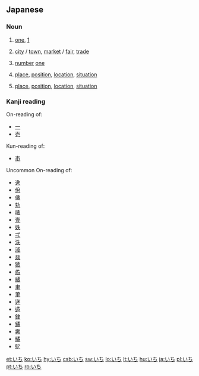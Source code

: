 ==Japanese==

===Noun===
{{ja-noun|h|rom=ichi}}

# {{ja-def|一}} [[one]], [[1]]
# {{ja-def|市}} [[city]] / [[town]],  [[market]] / [[fair]], [[trade]]
# {{ja-def|壱}} [[number]] [[one]]
# {{ja-def|位置}} [[place]], [[position]], [[location]], [[situation]]
# {{ja-def|位地}} [[place]], [[position]], [[location]], [[situation]]

===Kanji reading===
{{ja-kanji reading|rom=ichi}}
; On-reading of:
* [[一]] 
* [[壱]]
; Kun-reading of:
* [[市]]
; Uncommon On-reading of:
{{attention|ja|should there be a separate section like this?}}
* [[逸]] 
* [[佾]] 
* [[僪]] 
* [[劮]] 
* [[噊]] 
* [[壹]]
* [[妷]] 
* [[弌]] 
* [[泆]] 
* [[淢]] 
* [[燚]] 
* [[獝]] 
* [[矞]] 
* [[繘]] 
* [[聿]] 
* [[茟]] 
* [[蒁]] 
* [[遹]] 
* [[銉]] 
* [[鐍]] 
* [[霱]] 
* [[鱊]] 
* [[鳦]]

[[et:いち]]
[[ko:いち]]
[[hy:いち]]
[[csb:いち]]
[[sw:いち]]
[[lo:いち]]
[[lt:いち]]
[[hu:いち]]
[[ja:いち]]
[[pl:いち]]
[[pt:いち]]
[[ro:いち]]